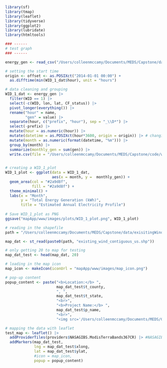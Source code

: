

```r

library(sf)
library(tmap)
library(leaflet)
library(tidyverse)
library(ggplot2)
library(lubridate)
library(htmltools)

### ------
# test graph
### ------

energy_gen <- read_csv("/Users/colleenmccamy/Documents/MEDS/Capstone/data/us_WID_latlon_2014.csv")

# setting the start time
origin <- offset <- as.POSIXct("2014-01-01 00:00") +
  as.difftime(min(WID_1_dat$hour), unit = "hours")

# data cleaning and grouping
WID_1_dat <- energy_gen |> 
  filter(WID == 1) |> 
  select(-c(WID, lon, lat, CF_status)) |> 
  pivot_longer(everything()) |> 
  rename("hour" = name,
         "gen" = value) |> 
  separate(hour, c("prefix", "hour"), sep = "_\\D*") |> 
  select(-prefix) |> 
  mutate(hour = as.numeric(hour)) |> 
  mutate(datetime = as.POSIXct(hour*3600, origin = origin)) |> # changing time into a datetime 
  mutate(month = as.numeric(format(datetime, "%m"))) |> 
  group_by(month) |> 
  summarize(monthly_gen = sum(gen)) |> 
  write.csv(file = "/Users/colleenmccamy/Documents/MEDS/Capstone/code/wind-retrofit-app/mapApp/data/WID1_dat_clean.csv")

  
# creating a WID_1_plot
WID_1_plot <- ggplot(data = WID_1_dat, 
                     aes(x = month, y =  monthly_gen)) +
  geom_area(col = "#2a9d8f",
            fill = "#2a9d8f") +
  theme_minimal() +
  labs(x = "Month",
       y = "Total Energy Generation (kWh)",
       title = "Estimated Annual Electricity Profile")
  
# Save WID_1_plot as PNG
ggsave("mapApp/www/images/plots/WID_1_plot.png", WID_1_plot)

# reading in the shapefile
path = "/Users/colleenmccamy/Documents/MEDS/Capstone/data/exisitingWindContUS/"

map_dat <- st_read(paste0(path, "existing_wind_contiguous_us.shp"))

# only getting 20 to map for testing
map_dat_test <- head(map_dat, 20)

# loading in the map icon
map_icon <- makeIcon(iconUrl = "mapApp/www/images/map_icon.png")

# pop-up content
popup_content <- paste("<b>Location:</b> ",
                       map_dat_test$t_county,
                       ", ",
                       map_dat_test$t_state, 
                       "<br>",
                       "<b>Project Name:</b> ",
                       map_dat_test$p_name, 
                       "<br>",
                       "<img src='/Users/colleenmccamy/Documents/MEDS/Capstone/code/wind-retrofit-app/mapApp/www/images/plots/WID_1_plot.png' width='400'>")

# mapping the data with leaflet
test_map <- leaflet() |> 
  addProviderTiles(providers$NASAGIBS.ModisTerraBands367CR) |> #NASAGIBS.ViirsEarthAtNight2012
  addMarkers(map_dat_test, 
             lng = map_dat_test$xlong, 
             lat = map_dat_test$ylat,
             #icon = map_icon,
             popup = popup_content)

```

